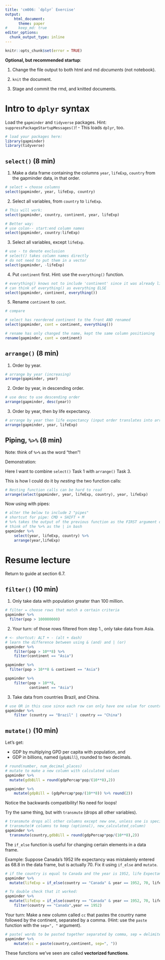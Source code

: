 ```yaml
---
title: 'cm006: `dplyr` Exercise'
output: 
    html_document:
      theme: paper
#     keep_md: true
editor_options: 
  chunk_output_type: inline
---
```

<!---The following chunk allows errors when knitting--->

```r
knitr::opts_chunk$set(error = TRUE)
```

**Optional, but recommended startup**:

1. Change the file output to both html and md _documents_ (not notebook).

2. `knit` the document. 

3. Stage and commit the rmd, and knitted documents.

# Intro to `dplyr` syntax

Load the `gapminder` and `tidyverse` packages. Hint: `suppressPackageStartupMessages()`!
    - This loads `dplyr`, too.
    
```r
# load your packages here:
library(gapminder)
library(tidyverse)
```
    

## `select()` (8 min)

1. Make a data frame containing the columns `year`, `lifeExp`, `country` from the gapminder data, in that order.

```r
# select = choose columns
select(gapminder, year, lifeExp, country)
```


2. Select all variables, from `country` to `lifeExp`.

```r
# This will work:
select(gapminder, country, continent, year, lifeExp)

# Better way:
# use colon-- start:end column names
select(gapminder, country:lifeExp)
```


3. Select all variables, except `lifeExp`.

```r
# use - to denote exclusion
# select() takes column names directly
# do not need to put them in a vector
select(gapminder, -lifeExp)
```

4. Put `continent` first. Hint: use the `everything()` function.

```r
# everything() knows not to include 'continent' since it was already listed
# can think of everything() as everything ELSE
select(gapminder, continent, everything())
```


5. Rename `continent` to `cont`.

```r
# compare

# select has reordered continent to the front AND renamed
select(gapminder, cont = continent, everything())

# rename has only changed the name, kept the same column positioning
rename(gapminder, cont = continent)
```


## `arrange()` (8 min)

1. Order by year.

```r
# arrange by year (increasing)
arrange(gapminder, year)
```

2. Order by year, in descending order.

```r
# use desc to use descending order
arrange(gapminder, desc(year))
```

3. Order by year, then by life expectancy.

```r
# arrange by year then life expectancy (input order translates into arrange order)
arrange(gapminder, year, lifeExp)
```

## Piping, `%>%` (8 min)

Note: think of `%>%` as the word "then"!

Demonstration:

Here I want to combine `select()` Task 1 with `arrange()` Task 3.

This is how I could do it by *nesting* the two function calls:

```r
# Nesting function calls can be hard to read
arrange(select(gapminder, year, lifeExp, country), year, lifeExp)
```

Now using with pipes:

```r
# alter the below to include 2 "pipes"
# shortcut for pipe: CMD + SHIFT + M
# %>% takes the output of the previous function as the FIRST argument of the next function
# think of the %>% as the | in bash
gapminder %>%
    select(year, lifeExp, country) %>%
    arrange(year,lifeExp)

```

# Resume lecture 

Return to guide at section 6.7.

## `filter()` (10 min)

1. Only take data with population greater than 100 million.

```r
# filter = choose rows that match a certain criteria
gapminder %>%
  filter(pop > 100000000)
```

2. Your turn: of those rows filtered from step 1., only take data from Asia.

```r
# <- shortcut: ALT + - (alt + dash)
# learn the difference between using & (and) and | (or)
gapminder %>%
    filter(pop > 10**8) %>%
    filter(continent == "Asia")

gapminder %>%
  filter(pop > 10**8 & continent == "Asia")

gapminder %>%
    filter(pop > 10**8, 
           continent == "Asia")
```

3. Take data from countries Brazil, and China. 

```r
# use OR in this case since each row can only have one value for country
gapminder %>%
    filter (country == "Brazil" | country == "China")
```

## `mutate()` (10 min)

Let's get: 

- GDP by multiplying GPD per capita with population, and
- GDP in billions, named (`gdpBill`), rounded to two decimals.

```r
# round(number, num_decimal_places)
# mutate to make a new column with calculated values
gapminder %>%
  mutate(gdbBill = round(gdpPercap*pop/(10**8),2))

gapminder %>%
    mutate(gdpBill = (gdpPercap*pop/(10**8)) %>% round(2))
```

Notice the backwards compatibility! No need for loops!

Try the same thing, but with `transmute` (drops all other variables). 

```r
# transmute drops all other columns except new one, unless one is specified
# transmute(# columns to keep (optional), new_calculated_column)
gapminder %>%
  transmute(country,gdbBill = round(gdpPercap*pop/(10**8),2))
```

The `if_else` function is useful for changing certain elements in a data frame.

Example: Suppose Canada's 1952 life expectancy was mistakenly entered as 68.8 in the data frame, but is actually 70. Fix it using `if_else` and `mutate`. 

```r
# if the country is equal to Canada and the year is 1952, life Expectancy is equal to 70, otherwise, keep lifeExpectancy as is
gapminder %>%
  mutate(lifeExp = if_else(country == "Canada" & year == 1952, 70, lifeExp))

# To double check that it worked:
gapminder %>%
  mutate(lifeExp = if_else(country == "Canada" & year == 1952, 70, lifeExp)) %>%
    filter(country == "Canada",year == 1952)
```

Your turn: Make a new column called `cc` that pastes the country name followed by the continent, separated by a comma. (Hint: use the `paste` function with the `sep=", "` argument).

```r
# paste( words to be pasted together separated by comma, sep = delimiter)
gapminder %>%
    mutate(cc = paste(country,continent, sep=", "))
```

These functions we've seen are called __vectorized functions__.

<!--
## git stuff (Optional)

Knit, commit, push!

# Bonus Exercises

If there's time remaining, we'll practice with these three exercises. I'll give you 1 minute for each, then we'll go over the answer.


1. Take all countries in Europe that have a GDP per capita greater than 10000, and select all variables except `gdpPercap`. (Hint: use `-`).

2. Take the first three columns, and extract the names.

3. Of the `iris` data frame, take all columns that start with the word "Petal". 
    - Hint: take a look at the "Select helpers" documentation by running the following code: `?tidyselect::select_helpers`.
    
4. Convert the population to a number in billions.

5. Filter the rows of the iris dataset for Sepal.Length >= 4.6 and Petal.Width >= 0.5.

Exercises 3. and 5. are from [r-exercises](https://www.r-exercises.com/2017/10/19/dplyr-basic-functions-exercises/).
-->